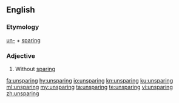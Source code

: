 ==English==

===Etymology===
[[un-]] + [[sparing]]

===Adjective===
{{en-adj}}

# Without [[sparing]]

[[fa:unsparing]]
[[hy:unsparing]]
[[io:unsparing]]
[[kn:unsparing]]
[[ku:unsparing]]
[[ml:unsparing]]
[[my:unsparing]]
[[ta:unsparing]]
[[te:unsparing]]
[[vi:unsparing]]
[[zh:unsparing]]